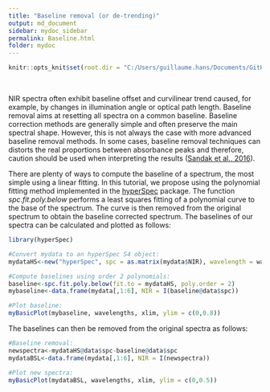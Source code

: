 ```yaml
---
title: "Baseline removal (or de-trending)"
output: md_document
sidebar: mydoc_sidebar
permalink: Baseline.html
folder: mydoc
---
```


```r
knitr::opts_knit$set(root.dir = "C:/Users/guillaume.hans/Documents/GitHub/RNIR/_Rdata")
```

<br>


NIR spectra often exhibit baseline offset and curvilinear trend caused, for example, by changes in illumination angle or optical path length. Baseline removal aims at resetting all spectra on a common baseline. Baseline correction methods are generally simple and often preserve the main spectral shape. However, this is not always the case with more advanced baseline removal methods. In some cases, baseline removal techniques can distorts the real proportions between absorbance peaks and therefore, caution should be used when interpreting the results ([Sandak et al., 2016](https://journals.sagepub.com/doi/abs/10.1255/jnirs.1255)). 

There are plenty of ways to compute the baseline of a spectrum, the most simple using a linear fitting. In this tutorial, we propose using the polynomial fitting method implemented in the [hyperSpec](http://hyperspec.r-forge.r-project.org/) package. The function *spc.fit.poly.below* performs a least squares fitting of a polynomial curve to the base of the spectrum. The curve is then removed from the original spectrum to obtain the baseline corrected spectrum. The baselines of our spectra can be calculated and plotted as follows:

```r
library(hyperSpec)

#Convert mydata to an hyperSpec S4 object:
mydataHS<-new("hyperSpec", spc = as.matrix(mydata$NIR), wavelength = wavelengths)

#Compute baselines using order 2 polynomials:
baseline<-spc.fit.poly.below(fit.to = mydataHS, poly.order = 2)
mybaseline<-data.frame(mydata[,1:6], NIR = I(baseline@data$spc))   

#Plot baseline:  
myBasicPlot(mybaseline, wavelengths, xlim, ylim = c(0,0.8)) 
```

The baselines can then be removed from the original spectra as follows:

```r
#Baseline removal:
newspectra<-mydataHS@data$spc-baseline@data$spc                     
mydataBSL<-data.frame(mydata[,1:6], NIR = I(newspectra))            

#Plot new spectra:
myBasicPlot(mydataBSL, wavelengths, xlim, ylim = c(0,0.5))  
```
